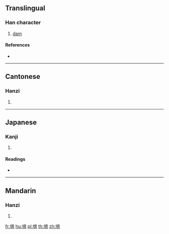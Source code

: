 ==Translingual==

===Han character===
{{Han char|rn=32|rad=土|as=08|sn=11|four=47181|canj=GBMC|ids=⿰土具}}

# [[dam]]

====References====
* {{Han ref|kx=0230.320|dkj=05172|dj=0466.370|hdz=10453.010|uh=57E7|ud=22503|bh=D4C5|bd=54469}}

----

==Cantonese==

===Hanzi===
{{yue-hanzi|jyut=[[geoi6]]|y=geui6}}

# {{defn|lang=yue|sort=土08}}

----

==Japanese==

===Kanji===
{{ja-kanji|grade=|rs=土08}}

# {{defn|lang=ja|sort=土08}}

====Readings====
* {{ja-readings|on=[[く]] (ku), [[ぐ]] (gu)|kun=[[つつみ]] (tsutsumi)}}

----

==Mandarin==

===Hanzi===
{{cmn-hanzi|pin=[[jù]] ([[ju4]])|wg=chü<sup>4</sup>}}

# {{defn|lang=cmn|sort=土08}}

[[fr:埧]]
[[hu:埧]]
[[pl:埧]]
[[th:埧]]
[[zh:埧]]